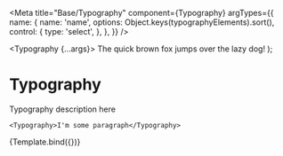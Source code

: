 
<Meta
  title="Base/Typography"
  component={Typography}
  argTypes={{
    name: {
      name: 'name',
      options: Object.keys(typographyElements).sort(),
      control: {
        type: 'select',
      },
    },
  }}
/>

  <Typography {...args}>
    The quick brown fox jumps over the lazy dog!
  </Typography>
);

# Typography

Typography description here

```tsx
<Typography>I'm some paragraph</Typography>
```

<Canvas>
  <Story
    name="Typography"
    args={{
      children: "I'm some paragraph",
      name: 'paragraph',
    }}
  >
    {Template.bind({})}
  </Story>
</Canvas>

<ArgsTable story="Typography" />
